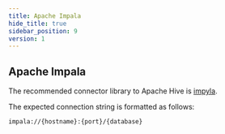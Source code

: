 ```yaml
---
title: Apache Impala
hide_title: true
sidebar_position: 9
version: 1
---
```


## Apache Impala

The recommended connector library to Apache Hive is [impyla](https://github.com/cloudera/impyla).

The expected connection string is formatted as follows:

```
impala://{hostname}:{port}/{database}
```
